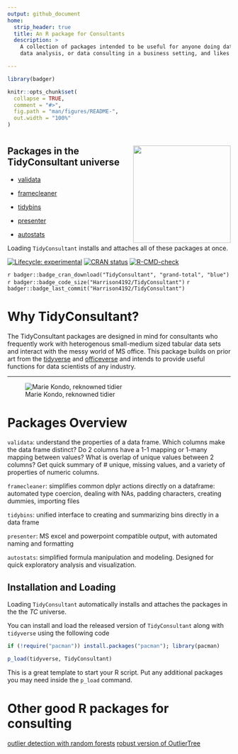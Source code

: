 ```yaml
---
output: github_document
home:
  strip_header: true
  title: An R package for Consultants
  description: >
    A collection of packages intended to be useful for anyone doing data science,
    data analysis, or data consulting in a business setting, and likes having a tidy workflow. 

---
```


<!-- README.md is generated from README.Rmd. Please edit that file -->

```r
library(badger)

knitr::opts_chunk$set(
  collapse = TRUE,
  comment = "#>",
  fig.path = "man/figures/README-",
  out.width = "100%"
)
```

#  <img src="man/figures/TCmememan.png" align="right" alt="" width="220" />

## Packages in the TidyConsultant universe

* [validata](https://harrison4192.github.io/validata/)

* [framecleaner](https://harrison4192.github.io/framecleaner/)

* [tidybins](https://harrison4192.github.io/tidybins/)

* [presenter](https://harrison4192.github.io/presenter/)

* [autostats](https://harrison4192.github.io/autostats/)

Loading `TidyConsultant` installs and attaches all of these packages at once. 

<!-- badges: start -->
[![Lifecycle: experimental](https://img.shields.io/badge/lifecycle-experimental-orange.svg)](https://lifecycle.r-lib.org/articles/stages.html)
[![CRAN status](https://www.r-pkg.org/badges/version/TidyConsultant)](https://CRAN.R-project.org/package=TidyConsultant)
[![R-CMD-check](https://github.com/Harrison4192/TidyConsultant/workflows/R-CMD-check/badge.svg)](https://github.com/Harrison4192/TidyConsultant/actions)

`r badger::badge_cran_download("TidyConsultant", "grand-total", "blue")`
`r badger::badge_code_size("Harrison4192/TidyConsultant")`
`r badger::badge_last_commit("Harrison4192/TidyConsultant")`

<!-- badges: end -->



# Why TidyConsultant?

The TidyConsultant packages are designed in mind for consultants who frequently work with heterogenous small-medium sized tabular data sets and interact with the messy world of MS office. This package builds on prior art from the [tidyverse](https://www.tidyverse.org/) and [officeverse](https://ardata-fr.github.io/officeverse/) and intends to provide useful functions for data scientists of any industry.   


***

![Marie Kondo, reknowned tidier](https://media.giphy.com/media/J2ZMQ2SENLxSSzr3uD/giphy.gif)



# Packages Overview

`validata`: understand the properties of a data frame. Which columns make the data frame distinct? Do 2 columns have a 1-1 mapping or 1-many mapping between values? What is overlap of unique values between 2 columns? Get quick summary of # unique, missing values, and a variety of properties of numeric columns.

`framecleaner`: simplifies common dplyr actions directly on a dataframe: automated type coercion, dealing with NAs, padding characters, creating dummies, importing files

`tidybins`: unified interface to creating and summarizing bins directly in a data frame

`presenter`: MS excel and powerpoint compatible output, with automated naming and formatting

`autostats`: simplified formula manipulation and modeling. Designed for quick exploratory analysis and visualization. 

## Installation and Loading

Loading `TidyConsultant` automatically installs and attaches the packages in the the *TC* universe.

You can install and load the released version of `TidyConsultant` along with `tidyverse` using the following code

```r
if (!require("pacman")) install.packages("pacman"); library(pacman)

p_load(tidyverse, TidyConsultant)
```

This is a great template to start your R script. Put any additional packages you may need inside the
`p_load` command. 

# Other good R packages for consulting

[outlier detection with random forests](https://cran.r-project.org/web/packages/outliertree/vignettes/Introducing_OutlierTree.html)
[robust version of OutlierTree](https://github.com/RafaJPSantos/bagged.outliertrees)
